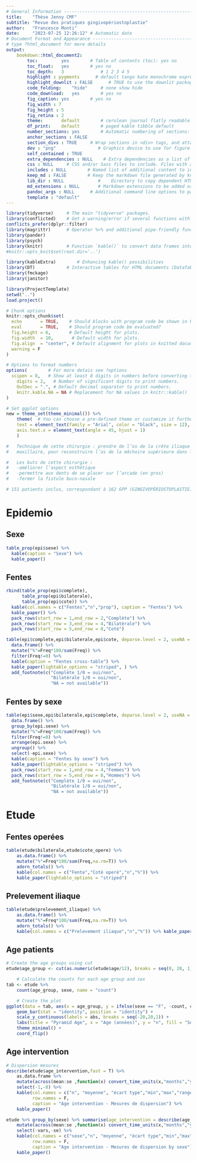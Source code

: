 ```yaml
---
# General Information --------------------------------------------------------
title:    "Thèse Jenny CMF"
subtitle: "Revue des pratiques gingivopériostoplastie"
author:   "Francesco Monti"
date:     "2023-07-25 12:26:12" # Automatic date
# Document Format and Appearance ---------------------------------------------
# type ?html_document for more details
output:
    bookdown::html_document2: 
        toc:         yes        # Table of contents (toc): yes no
        toc_float:   yes        # yes no
        toc_depth:   3              # 1 2 3 4 5
        highlight : pygments      # default tango kate monochrome espresso pygments...
        highlight_downlit : FALSE      # TRUE to use the downlit package as syntax highlight engine to highlight inline code and R code chunks (including providing hyperlinks to function documentation). The package needs to be installed to use this feature.
        code_folding:    "hide"     # none show hide
        code_download:   yes        # yes no
        fig_caption: yes        # yes no
        fig_width : 7
        fig_height : 5
        fig_retina : 2
        theme:       default        # cerulean journal flatly readable paper sandstone ...
        df_print:    default        # paged kable tibble default
        number_sections: yes        # Automatic numbering of sections: yes no
        anchor_sections : FALSE
        section_divs : TRUE     # Wrap sections in <div> tags, and attach identifiers to the enclosing <div> rather than the header itself.
        dev : "png"                # Graphics device to use for figure output (defaults to png)
        self_contained : TRUE
        extra_dependencies : NULL    # Extra dependencies as a list of the html_dependency class objects typically generated by htmltools:htmlDependency().
        css : NULL     # CSS and/or Sass files to include. Files with an extension of .sass or .scss are compiled to CSS via sass::sass(). Also, if theme is a bslib::bs_theme() object, Sass code may reference the relevant Bootstrap Sass variables, functions, mixins, etc.
        includes : NULL        # Named list of additional content to include within the document (typically created using the includes function)
        keep_md : FALSE        # Keep the markdown file generated by knitting.
        lib_dir : NULL             #    Directory to copy dependent HTML libraries (e.g. jquery, bootstrap, etc.) into. By default this will be the name of the document with _files appended to it.
        md_extensions : NULL       # Markdown extensions to be added or removed from the default definition of R Markdown. See the rmarkdown_format for additional details.
        pandoc_args : NULL      # Additional command line options to pass to pandoc
        template : "default"  
---
```


```r
library(tidyverse)     # The main "tidyverse" packages.
library(conflicted)    # Get a warning/error if several functions with the same name exist.
conflicts_prefer(dplyr::filter)
library(magrittr)      # Operator %>% and additional pipe-friendly functions.
library(pander)
library(psych)
library(knitr)         # Function `kable()` to convert data frames into tables for reports.
#knitr::opts_knit$set(root.dir='..')

library(kableExtra)        # Enhancing kable() possibilities
library(DT)            # Interactive tables for HTML documents (DataTables).
library(fmckage)
library(janitor)

library(ProjectTemplate)
setwd("..")
load.project()
```

```r
# Chunk options
knitr::opts_chunk$set(
  echo       = TRUE,    # Should blocks with program code be shown in knitted documents?
  eval       = TRUE,    # Should program code be evaluated?
  fig.height = 6,       # Default height for plots.
  fig.width  = 10,       # Default width for plots.
  fig.align  = "center", # Default alignment for plots in knitted documents.
  warning = F
)

# Options to format numbers
options(        # For more detais see ?options
  scipen = 8,   # Show at least 8 digits in numbers before converting to exponential notation.
    digits = 2,   # Number of significant digits to print numbers.
    OutDec = ".", # Default decimal separator to print numbers.
    knitr.kable.NA = NA # Replacement for NA values in knitr::kable()
)

# Set ggplot options
new = theme_set(theme_minimal()) %>%
    theme(  # You can choose a pre-defined theme or customize it further
    text = element_text(family = "Arial", color = "black", size = 12),
    axis.text.x = element_text(angle = 45, hjust = 1)
    )

```

```r
#   Technique de cette chirurgie : prendre de l’os de la crête iliaque et le greffer au niveau de l’os alvéolaire du
#   maxillaire, pour reconstruire l’os de la mâchoire supérieure dans les fentes labio palatines

#   Les buts de cette chirurgie : 
#   -améliorer l’aspect esthétique
#   -permettre aux dents de se placer sur l’arcade (en gros)
#   -fermer la fistule buco-nasale 

# 151 patients inclus, correspondant à 162 GPP (GINGIVOPÉRIOSTOPLASTIE) (car 11 patients ont 2 fentes = f. bilaterales)

```

# Epidemio {.tabset}

## Sexe

```r
table_prop(epi$sexe) %>% 
  kable(caption = "Sexe") %>% 
  kable_paper()
```

## Fentes

```r
rbind(table_prop(epi$complete),
      table_prop(epi$bilaterale),
      table_prop(epi$cote)) %>%
  kable(col.names = c("Fentes","n","prop"), caption = "Fentes") %>%
  kable_paper() %>% 
  pack_rows(start_row = 1,end_row = 2,"Complète") %>% 
  pack_rows(start_row = 3,end_row = 4,"Bilatérale") %>% 
  pack_rows(start_row = 5,end_row = 8,"Coté")

table(epi$complete,epi$bilaterale,epi$cote, deparse.level = 2, useNA = "ifany") %>% 
  data.frame() %>%
  mutate("%"=Freq*100/sum(Freq)) %>%
  filter(Freq!=0) %>%
  kable(caption = "Fentes cross-table") %>%
  kable_paper(lightable_options = "striped", ) %>% 
  add_footnote(c("Complète 1/0 = oui/non",
                 "Bilatérale 1/0 = oui/non",
                 "NA = not available"))

```

## Fentes by sexe

```r
table(epi$sexe,epi$bilaterale,epi$complete, deparse.level = 2, useNA = "ifany") %>% 
  data.frame() %>%
  group_by(epi.sexe) %>% 
  mutate("%"=Freq*100/sum(Freq)) %>%
  filter(Freq!=0) %>% 
  arrange(epi.sexe) %>% 
  ungroup() %>% 
  select(-epi.sexe) %>% 
  kable(caption = "Fentes by sexe") %>%
  kable_paper(lightable_options = "striped") %>% 
  pack_rows(start_row = 1,end_row = 4,"Femmes") %>% 
  pack_rows(start_row = 5,end_row = 8,"Hommes") %>%
  add_footnote(c("Complète 1/0 = oui/non",
                 "Bilatérale 1/0 = oui/non",
                 "NA = not available"))
```

# Etude {.tabset}
## Fentes operées
```r
table(etude$bilaterale,etude$cote_opere) %>%
    as.data.frame() %>%
    mutate("%"=Freq*100/sum(Freq,na.rm=T)) %>%
    adorn_totals() %>% 
    kable(col.names = c("Fente","Coté operé","n","%")) %>% 
    kable_paper(lightable_options = "striped")
```

## Prelevement iliaque
```r
table(etude$prelevement_iliaque) %>% 
    as.data.frame() %>%
    mutate("%"=Freq*100/sum(Freq,na.rm=T)) %>% 
    adorn_totals() %>% 
    kable(col.names = c("Prelevement iliaque","n","%")) %>% kable_paper()
```

## Age patients
```r
# Create the age groups using cut
etude$age_group <- cut(as.numeric(etude$age/12), breaks = seq(0, 20, 1), include.lowest = TRUE)

    # Calculate the counts for each age group and sex
tab <- etude %>%
    count(age_group, sexe, name = "count")

    # Create the plot
ggplot(data = tab, aes(x = age_group, y = ifelse(sexe == "F", -count, count), fill = sexe)) +
    geom_bar(stat = "identity", position = "identity") +
    scale_y_continuous(labels = abs, breaks = seq(-20,20,1)) +
    labs(title = "Pyramid Age", x = "Age (années)", y = "n", fill = "Sexe") +
    theme_minimal() +
    coord_flip()

```
## Age intervention
```r
# Dispersion mesures
describe(etude$age_intervention,fast = T) %>%
    as.data.frame %>%
    mutate(across(mean:se ,function(x) convert_time_units(x,"months","years"))) %>% 
    select(-1,-8) %>% 
    kable(col.names = c("n", "moyenne", "écart type","min","max","range"), 
          row.names = F,
          caption = "Age intervention - Mesures de dispersion") %>% 
    kable_paper()

etude %>% group_by(sexe) %>% summarise(age_intervention = describe(age_intervention,fast = T)) %>% unnest() %>% 
    mutate(across(mean:se ,function(x) convert_time_units(x,"months","years"))) %>%  
    select(-vars,-se) %>%   
    kable(col.names = c("sexe","n", "moyenne", "écart type","min","max","range"), 
          row.names = F,
          caption = "Age intervention - Mesures de dispersion by sexe") %>% 
    kable_paper()


```

```r

```


